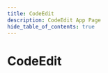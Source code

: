 ---
title: CodeEdit
description: CodeEdit App Page
hide_table_of_contents: true
---

# CodeEdit